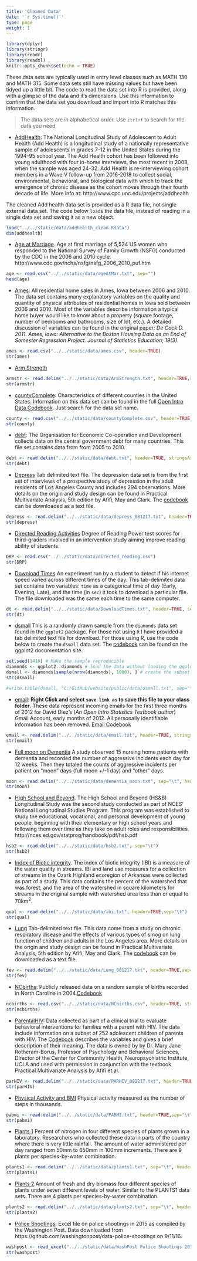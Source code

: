 ```yaml
---
title: 'Cleaned Data'
date: '`r Sys.time()`'
type: page
weight: 1
---
```


```r
library(dplyr)
library(stringr)
library(readr)
library(readxl)
knitr::opts_chunk$set(echo = TRUE)
```

These data sets are typically used in entry level classes such as MATH 130 and MATH 315. Some data sets still have missing values but have been tidyed up a little bit. The code to read the data set into R is provided, along with a glimpse of the data and it's dimensions. Use this information to confirm that the data set you download and import into R matches this information. 

> The data sets are in alphabetical order. Use `ctrl+f` to search for the data you need. 

* [AddHealth](../addhealth_clean.Rdata): The National Longitudinal Study of Adolescent to Adult Health (Add Health) is a longitudinal study of a nationally representative sample of adolescents in grades 7-12 in the United States during the 1994-95 school year. The Add Health cohort has been followed into young adulthood with four in-home interviews, the most recent in 2008, when the sample was aged 24-32. Add Health is re-interviewing cohort members in a Wave V follow-up from 2016-2018 to collect social, environmental, behavioral, and biological data with which to track the emergence of chronic disease as the cohort moves through their fourth decade of life. More info at: http://www.cpc.unc.edu/projects/addhealth 

The cleaned Add health data set is provided as a R data file, not single external data set. The code below `load`s the data file, instead of reading in a single data set and saving it as a new object.

```r
load("../../static/data/addhealth_clean.Rdata")
dim(addhealth)
```

* [Age at Marriage](../ageAtMar.txt). Age at first marriage of 5,534 US women who responded to the National Survey of Family Growth (NSFG) conducted by the CDC in the 2006 and 2010 cycle. http://www.cdc.gov/nchs/nsfg/nsfg_2006_2010_puf.htm

```r
age <- read.csv("../../static/data/ageAtMar.txt", sep="")
head(age)
```

* [Ames](../ames.csv): All residential home sales in Ames, Iowa between 2006 and 2010. The data set contains many explanatory variables on the quality and quantity of physical attributes of residential homes in Iowa sold between 2006 and 2010. Most of the variables describe information a typical home buyer would like to know about a property (square footage, number of bedrooms and bathrooms, size of lot, etc.). A detailed discussion of variables can be found in the original paper: _De Cock D. 2011. Ames, Iowa: Alternative to the Boston Housing Data as an End of Semester Regression Project. Journal of Statistics Education; 19(3)_.
```r
ames <- read.csv("../../static/data/ames.csv", header=TRUE)
str(ames)
```


* [Arm Strength](../ArmStrength.txt) 
```r
armstr <- read.delim("../../static/data/ArmStrength.txt", header=TRUE,sep="\t")
str(armstr)
```


* [countyComplete](../countyComplete.csv): Characteristics of different counties in the United States. Information on this data set can be found in the full [Open Intro Data Codebook](../Open Intro Data Codebook.pdf). Just search for the data set name. 
```r
county <- read.csv("../../static/data/countyComplete.csv", header=TRUE, stringsAsFactors = FALSE)
str(county)
```


* [debt](../debt.txt): The Organisation for Economic Co-operation and Development collects data on the central government debt for many countries. This file set contains data from from 2005 to 2010. 
```r
debt <- read.delim("../../static/data/debt.txt", header=TRUE, stringsAsFactors = FALSE, sep="\t")
str(debt)
```


* [Depress](../depress_081217.txt) Tab delimited text file. The depression data set is from the first set of interviews of a prospective study of depression in the adult residents of Los Angeles County and includes 294 observations. More details on the origin and study design can be found in Practical Multivariate Analysis, 5th edition by Afifi, May and Clark. The [codebook](../DepressCodebook.txt) can be downloaded as a text file. 
```r
depress <- read.delim("../../static/data/depress_081217.txt", header=TRUE,sep="\t")
str(depress)
```

* [Directed Reading Activities](../directed_reading.csv) Degree of Reading Power test scores for third-graders involved in an intervention study aiming improve reading ability of students. 
  
```r
DRP <- read.csv("../../static/data/directed_reading.csv")
str(DRP)
```
  

* [Download Times](../DownloadTimes.txt) An experiment run by a student to detect if his internet speed varied across different times of the day. This tab-delimited data set contains two variables: `time` as a categorical time of day (Early, Evening, Late), and the time (in `sec`) it took to download a particular file. The file downloaded was the same each time to the same computer. 
```r
dt <- read.delim("../../static/data/DownloadTimes.txt", header=TRUE, sep="\t")
str(dt)
```


* [dsmall](../dsmall.txt) This is a randomly drawn sample from the `diamonds` data set found in the `ggplot2` package. For those not using `R` I have provided a tab delimited text file for download. For those using R, use the code below to create the `dsmall` data set. The [codebook](http://ggplot2.tidyverse.org/reference/diamonds.html) can be found on the ggplot2 documentation site. 

```r
set.seed(1410) # Make the sample reproducible
diamonds <- ggplot2::diamonds # load the data without loading the ggplot2 package
dsmall <- diamonds[sample(nrow(diamonds), 1000), ] # create the subset
str(dsmall)
```

```r
#write.table(dsmall, "C:/GitHub/website/public/data/dsmall.txt", sep="\t", row.names=FALSE)
```

<!---
* [Northridge Earthquake](../Earthq.txt) **Right Click and select `save link as` to save this file to your class folder.** The Northridge earthquake data set comes from a set of telephone surveys on the experiences of Los Angeles, CA county residents following the 1994 Northridge earthquake. Subjects were asked for their demographic information and about damage to their home, sustaining injury, and psychological responses to the earthquake. The data used here include 506 randomly selected subjects with relevant variables for the problems. The data is owned by Professor Linda Borque of the UCLA School of Public Health, Department of Community Health Sciences and used with permission in conjunction with the textbook Practical Multivariate Analysis by Afifi et.al. The [codebook](../EarthqCodebook.txt) can be downloaded as a text file. 

```r
quake <- read.table("C:/GitHub/website/static/data/Earthq.txt", header=TRUE, na.strings=".")
str(quake)
```
--->



* [email](../email.txt): **Right Click and select `save link as` to save this file to your class folder.** These data represent incoming emails for the first three months of 2012 for David Diez's (_An Open Intro Statistics Textbook author_) Gmail Account, early months of 2012. All personally identifiable information has been removed. [Email Codebook](../EmailCodebook.html)
```r
email <- read.delim("../../static/data/email.txt", header=TRUE, stringsAsFactors = FALSE, sep="\t")
str(email)
```

* [Full moon on Dementia](../dementia_moon.txt) A study observed 15 nursing home patients with dementia and recorded the number of aggressive incidents each day for 12 weeks. Then they totaled the counts of aggressive incidents per patient on "moon" days (full moon +/-1 day) and "other" days. 
```r
moon <- read.delim("../../static/data/dementia_moon.txt", sep="\t", header=TRUE)
str(moon)
```



* [High School and Beyond](../hsb2.txt). The High School and Beyond (HS&B) Longitudinal Study was the second study conducted as part of NCES' National Longitudinal Studies Program. This program was established to study the educational, vocational, and personal development of young people, beginning with their elementary or high school years and following them over time as they take on adult roles and responsibilities. http://nces.ed.gov/statprog/handbook/pdf/hsb.pdf 
  
```r
hsb2 <- read.delim("../../static/data/hsb2.txt", sep="\t")
str(hsb2)
```

* [Index of Biotic integrity](../IBI.txt). The index of biotic integrity (IBI) is a measure of the water quality in streams. IBI and land use measures for a collection of streams in the Ozark Highland ecoregion of Arkansas were collected as part of a study. This data contains the percent of the watershed that was forest, and the area of the watershed in square kilometers for streams in the original sample with watershed area less than or equal to 70km$^2$.
```r
qual <- read.delim("../../static/data/ibi.txt", header=TRUE,sep="\t")
str(qual)
```


* [Lung](../Lung_081217.txt) Tab-delimited text file. This data come from a study on chronic respiratory disease and the effects of various types of smog on lung function of children and adults in the Los Angeles area. More details on the origin and study design can be found in Practical Multivariate Analysis, 5th edition by Afifi, May and Clark. The [codebook](../LungCodebook.txt) can be downloaded as a text file. 
```r
fev <- read.delim("../../static/data/Lung_081217.txt", header=TRUE,sep="\t")
str(fev)
```


* [NCbirths](../NCbirths.csv): Publicly released data on a random sample of births recorded in North Carolina in 2004.[Codebook](../NCBirthsCodebook.html)
```r
ncbirths <- read.csv("../../static/data/NCbirths.csv", header=TRUE, stringsAsFactors = FALSE)
str(ncbirths)
```


* [ParentalHIV](../PARHIV_081217.txt): Data collected as part of a clinical trial to evaluate behavioral interventions for families with a parent with HIV. The data include information on a subset of 252 adolescent children of parents with HIV. The [Codebook](../ParhivCodebook.txt) describes the variables and gives a brief description of their meaning. The data is owned by by Dr. Mary Jane Rotheram-Borus, Professor of Psychology and Behavioral Sciences, Director of the Center for Community Health, Neuropsychiatric Institute, UCLA and used with permission in conjunction with the textbook Practical Multivariate Analysis by Afifi et.al. 

```r
parHIV <- read.delim("../../static/data/PARHIV_081217.txt", header=TRUE, stringsAsFactors = FALSE, sep="\t")
str(parHIV)
```


* [Physical Activity and BMI](../PABMI.txt) Physical activity measured as the number of steps in thousands. 
```r
pabmi <- read.delim("../../static/data/PABMI.txt", header=TRUE,sep="\t")
str(pabmi)
```


* [Plants 1](../plants1.txt) Percent of nitrogen in four different species of plants grown in a laboratory. Researchers who collected these data in parts of the country where there is very little rainfall. The amount of water administered per day ranged from 50mm to 650mm in 100mm increments. There are 9 plants per species-by-water combination.
```r
plants1 <- read.delim("../../static/data/plants1.txt", sep="\t", header=TRUE)
str(plants1)
```


* [Plants 2](../plants2.txt) Amount of fresh and dry biomass four different species of plants under seven different levels of water. Similar to the PLANTS1 data sets. There are 4 plants per species-by-water combination.
```r
plants2 <- read.delim("../../static/data/plants2.txt", sep="\t", header=TRUE)
str(plants2)
```

* [Police Shootings](../WashPost Police Shootings 2015.xlsx): Excel file on police shootings in 2015 as compiled by the Washington Post. Data downloaded from https://github.com/washingtonpost/data-police-shootings on 9/11/16. 
```r
washpost <- read_excel("../../static/data/WashPost Police Shootings 2015.xlsx")
str(washpost)
```





